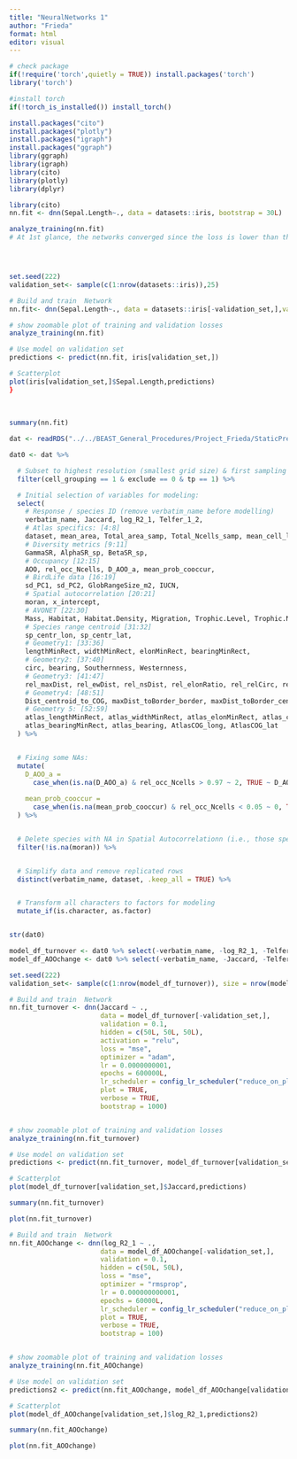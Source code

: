```yaml
---
title: "NeuralNetworks 1"
author: "Frieda"
format: html
editor: visual
---
```


```r
# check package 
if(!require('torch',quietly = TRUE)) install.packages('torch')
library('torch') 

#install torch
if(!torch_is_installed()) install_torch()
```

```r
install.packages("cito")
install.packages("plotly")
install.packages("igraph")
install.packages("ggraph")
library(ggraph)
library(igraph)
library(cito)
library(plotly)
library(dplyr)
```

```r
library(cito)
nn.fit <- dnn(Sepal.Length~., data = datasets::iris, bootstrap = 30L)

analyze_training(nn.fit)
# At 1st glance, the networks converged since the loss is lower than the baseline loss and the training loss is on a plateau at the end of the training.#




set.seed(222)
validation_set<- sample(c(1:nrow(datasets::iris)),25)

# Build and train  Network
nn.fit<- dnn(Sepal.Length~., data = datasets::iris[-validation_set,],validation = 0.1)

# show zoomable plot of training and validation losses
analyze_training(nn.fit)

# Use model on validation set
predictions <- predict(nn.fit, iris[validation_set,])

# Scatterplot
plot(iris[validation_set,]$Sepal.Length,predictions)
}
  
  
  
summary(nn.fit)
```

```r
dat <- readRDS("../../BEAST_General_Procedures/Project_Frieda/StaticPredictors/out/rds/AllPredictors.rds")

dat0 <- dat %>%

  # Subset to highest resolution (smallest grid size) & first sampling period
  filter(cell_grouping == 1 & exclude == 0 & tp == 1) %>%

  # Initial selection of variables for modeling:
  select(
    # Response / species ID (remove verbatim_name before modelling)
    verbatim_name, Jaccard, log_R2_1, Telfer_1_2,
    # Atlas specifics: [4:8]
    dataset, mean_area, Total_area_samp, Total_Ncells_samp, mean_cell_length,
    # Diversity metrics [9:11]
    GammaSR, AlphaSR_sp, BetaSR_sp,
    # Occupancy [12:15]
    AOO, rel_occ_Ncells, D_AOO_a, mean_prob_cooccur,
    # BirdLife data [16:19]
    sd_PC1, sd_PC2, GlobRangeSize_m2, IUCN,
    # Spatial autocorrelation [20:21]
    moran, x_intercept,
    # AVONET [22:30]
    Mass, Habitat, Habitat.Density, Migration, Trophic.Level, Trophic.Niche, Primary.Lifestyle, FP, Hand.Wing.Index,
    # Species range centroid [31:32]
    sp_centr_lon, sp_centr_lat,
    # Geometry1: [33:36]
    lengthMinRect, widthMinRect, elonMinRect, bearingMinRect,
    # Geometry2: [37:40]
    circ, bearing, Southernness, Westernness,
    # Geometry3: [41:47]
    rel_maxDist, rel_ewDist, rel_nsDist, rel_elonRatio, rel_relCirc, rel_circNorm, rel_lin,
    # Geometry4: [48:51]
    Dist_centroid_to_COG, maxDist_toBorder_border, maxDist_toBorder_centr, minDist_toBorder_centr,
    # Geometry 5: [52:59]
    atlas_lengthMinRect, atlas_widthMinRect, atlas_elonMinRect, atlas_circ,
    atlas_bearingMinRect, atlas_bearing, AtlasCOG_long, AtlasCOG_lat
  ) %>%


  # Fixing some NAs:
  mutate(
    D_AOO_a =
      case_when(is.na(D_AOO_a) & rel_occ_Ncells > 0.97 ~ 2, TRUE ~ D_AOO_a),
      
    mean_prob_cooccur =
      case_when(is.na(mean_prob_cooccur) & rel_occ_Ncells < 0.05 ~ 0, TRUE ~ mean_prob_cooccur)
  ) %>%


  # Delete species with NA in Spatial Autocorrelationn (i.e., those species occupying 100% of area)
  filter(!is.na(moran)) %>%


  # Simplify data and remove replicated rows
  distinct(verbatim_name, dataset, .keep_all = TRUE) %>%


  # Transform all characters to factors for modeling
  mutate_if(is.character, as.factor)


str(dat0)

model_df_turnover <- dat0 %>% select(-verbatim_name, -log_R2_1, -Telfer_1_2) %>% na.omit()
model_df_AOOchange <- dat0 %>% select(-verbatim_name, -Jaccard, -Telfer_1_2) %>% na.omit()


```

```r
set.seed(222)
validation_set<- sample(c(1:nrow(model_df_turnover)), size = nrow(model_df_turnover)/5)

# Build and train  Network
nn.fit_turnover <- dnn(Jaccard ~ ., 
                       data = model_df_turnover[-validation_set,],
                       validation = 0.1,
                       hidden = c(50L, 50L, 50L),
                       activation = "relu",
                       loss = "mse",
                       optimizer = "adam",
                       lr = 0.0000000001,
                       epochs = 600000L,
                       lr_scheduler = config_lr_scheduler("reduce_on_plateau", patience = 5, factor = 0.5),
                       plot = TRUE,
                       verbose = TRUE,
                       bootstrap = 1000)


# show zoomable plot of training and validation losses
analyze_training(nn.fit_turnover)

# Use model on validation set
predictions <- predict(nn.fit_turnover, model_df_turnover[validation_set,])

# Scatterplot
plot(model_df_turnover[validation_set,]$Jaccard,predictions)

summary(nn.fit_turnover)

plot(nn.fit_turnover)

```

```r
# Build and train  Network
nn.fit_AOOchange <- dnn(log_R2_1 ~ ., 
                       data = model_df_AOOchange[-validation_set,],
                       validation = 0.1,
                       hidden = c(50L, 50L),
                       loss = "mse",
                       optimizer = "rmsprop",
                       lr = 0.000000000001,
                       epochs = 60000L,
                       lr_scheduler = config_lr_scheduler("reduce_on_plateau", patience = 5, factor = 0.5),
                       plot = TRUE,
                       verbose = TRUE,
                       bootstrap = 100)


# show zoomable plot of training and validation losses
analyze_training(nn.fit_AOOchange)

# Use model on validation set
predictions2 <- predict(nn.fit_AOOchange, model_df_AOOchange[validation_set,])

# Scatterplot
plot(model_df_AOOchange[validation_set,]$log_R2_1,predictions2)

summary(nn.fit_AOOchange)

plot(nn.fit_AOOchange)
```
